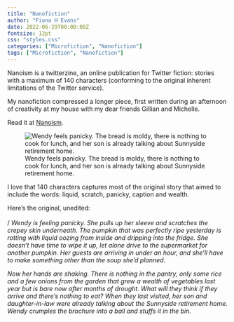 ```yaml
---
title: "Nanofiction"
author: "Fiona H Evans"
date: 2022-06-29T00:00:00Z
fontsize: 12pt
css: "styles.css"
categories: ["Microfiction", "Nanofiction"]
tags: ["Microfiction", "Nanofiction"]
---
```


Nanoism is a twitterzine, an online publication for Twitter fiction: stories with a maximum of 140 characters (conforming to the original inherent limitations of the Twitter service).

My nanofiction compressed a longer piece, first written during an afternoon of creativity at my house with my dear friends Gillian and Michelle. 

Read it at [Nanoism](https://nanoism.net/stories/959/).

![Wendy feels panicky. The bread is moldy, there is nothing to cook for lunch, and her son is already talking about Sunnyside retirement home.](/media/img/nanoism.jpg) 

I love that 140 characters captures most of the original story that aimed to include the words: liquid, scratch, panicky, caption and wealth.

Here's the original, unedited:
<br/>
<br>/
<i>
Wendy is feeling panicky. She pulls up her sleeve and scratches the crepey skin underneath. The pumpkin that was perfectly ripe yesterday is rotting with liquid oozing from inside and dripping into the fridge. She doesn’t have time to wipe it up, let alone drive to the supermarket for another pumpkin. Her guests are arriving in under an hour, and she’ll have to make something other than the soup she’d planned. 

Now her hands are shaking. There is nothing in the pantry, only some rice and a few onions from the garden that grew a wealth of vegetables last year but is bare now after months of drought. What will they think if they arrive and there’s nothing to eat? When they last visited, her son and daughter-in-law were already talking about the Sunnyside retirement home. Wendy crumples the brochure into a ball and stuffs it in the bin. 

</i>

<br> 


